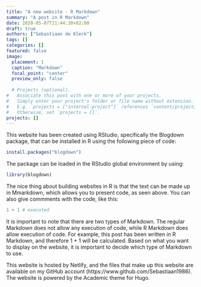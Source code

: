 ```yaml
---
title: "A new website - R Markdown"
summary: "A post in R Markdown"
date: 2020-05-07T21:44:30+02:00
draft: true
authors: ["Sebastiaan de Klerk"]
tags: []
categories: []
featured: false
image:
  placement: 1
  caption: "Markdown"
  focal_point: "center"
  preview_only: false
  
  # Projects (optional).
#   Associate this post with one or more of your projects.
#   Simply enter your project's folder or file name without extension.
#   E.g. `projects = ["internal-project"]` references `content/project/deep-learning/index.md`.
#   Otherwise, set `projects = []`.
projects: []
---
```


This website has been created using RStudio, specifically the Blogdown package, that 
can be installed in R using the following piece of code:

```r
install.packages("blogdown")
```

The package can be loaded in the RStudio global environment by using:

```r
library(blogdown)
```

The nice thing about building websites in R is that the text can be made up in Mmarkdown,
which allows you to present code, as seen above. You can also give commments with the code,
like this:

```r
1 + 1 # executed
```

It is important to note that there are two types of Markdown. The regular Markdown does not
allow any execution of code, while R Markdown does allow execution of code. For example,
this post has been written in R Markdown, and therefore 1 + 1 will be calculated.
Based on what you want to display on the website, it is important to decide which type
of Markdown to use.

This website is hosted by Netlify, and the files that make up this website are available on
my GitHub account (https://www.github.com/Sebastiaan1986). The website is powered by
the Academic theme for Hugo.